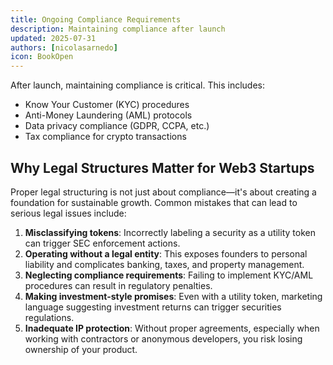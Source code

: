 ```yaml
---
title: Ongoing Compliance Requirements
description: Maintaining compliance after launch
updated: 2025-07-31
authors: [nicolasarnedo]
icon: BookOpen
---
```


After launch, maintaining compliance is critical. This includes:
- Know Your Customer (KYC) procedures
- Anti-Money Laundering (AML) protocols
- Data privacy compliance (GDPR, CCPA, etc.)
- Tax compliance for crypto transactions


## Why Legal Structures Matter for Web3 Startups
Proper legal structuring is not just about compliance—it's about creating a foundation for sustainable growth. Common mistakes that can lead to serious legal issues include:

1. **Misclassifying tokens**: Incorrectly labeling a security as a utility token can trigger SEC enforcement actions.
2. **Operating without a legal entity**: This exposes founders to personal liability and complicates banking, taxes, and property management.
3. **Neglecting compliance requirements**: Failing to implement KYC/AML procedures can result in regulatory penalties.
4. **Making investment-style promises**: Even with a utility token, marketing language suggesting investment returns can trigger securities regulations.
5. **Inadequate IP protection**: Without proper agreements, especially when working with contractors or anonymous developers, you risk losing ownership of your product.

